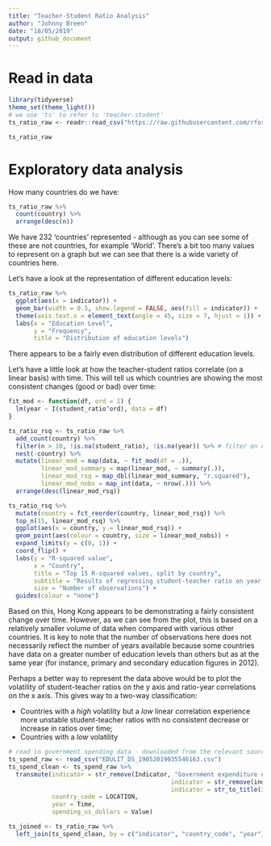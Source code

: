 ```yaml
---
title: "Teacher-Student Ratio Analysis"
author: "Johnny Breen"
date: "18/05/2019"
output: github_document
---
```


# Read in data

```r
library(tidyverse)
theme_set(theme_light())
# we use 'ts' to refer to 'teacher-student'
ts_ratio_raw <- readr::read_csv("https://raw.githubusercontent.com/rfordatascience/tidytuesday/master/data/2019/2019-05-07/student_teacher_ratio.csv")

ts_ratio_raw 
```

# Exploratory data analysis

How many countries do we have:

```r
ts_ratio_raw %>%
  count(country) %>%
  arrange(desc(n))
```

We have 232 'countries' represented - although as you can see some of these are not countries, for example 'World'. There's a bit too many values to represent on a graph but we can see that there is a wide variety of countries here.

Let's have a look at the representation of different education levels:

```r
ts_ratio_raw %>%
  ggplot(aes(x = indicator)) +
  geom_bar(width = 0.5, show.legend = FALSE, aes(fill = indicator)) +
  theme(axis.text.x = element_text(angle = 45, size = 7, hjust = 1)) +
  labs(x = "Education Level",
       y = "Frequency",
       title = "Distribution of education levels")
```

There appears to be a fairly even distribution of different education levels.

Let's have a little look at how the teacher-student ratios correlate (on a linear basis) with time. This will tell us which countries are showing the most consistent changes (good or bad) over time:

```r
fit_mod <- function(df, ord = 1) {
  lm(year ~ I(student_ratio^ord), data = df)
}

ts_ratio_rsq <- ts_ratio_raw %>%
  add_count(country) %>%
  filter(n > 10, !is.na(student_ratio), !is.na(year)) %>% # filter on countries with at least 10 years of data
  nest(-country) %>%
  mutate(linear_mod = map(data, ~ fit_mod(df = .)),
         linear_mod_summary = map(linear_mod, ~ summary(.)),
         linear_mod_rsq = map_dbl(linear_mod_summary, "r.squared"),
         linear_mod_nobs = map_int(data, ~ nrow(.))) %>%
  arrange(desc(linear_mod_rsq))

ts_ratio_rsq %>%
  mutate(country = fct_reorder(country, linear_mod_rsq)) %>%
  top_n(15, linear_mod_rsq) %>%
  ggplot(aes(x = country, y = linear_mod_rsq)) +
  geom_point(aes(colour = country, size = linear_mod_nobs)) +
  expand_limits(y = c(0, 1)) +
  coord_flip() +
  labs(y = "R-squared value",
       x = "Country",
       title = "Top 15 R-squared values, split by country",
       subtitle = "Results of regressing student-teacher ratio on year (linearly)",
       size = "Number of observations") +
  guides(colour = "none")
```

Based on this, Hong Kong appears to be demonstrating a fairly consistent change over time. However, as we can see from the plot, this is based on a relatively smaller volume of data when compared with various other countries. It is key to note that the number of observations here does not necessarily reflect the number of years available because some countries have data on a greater number of education levels than others but as at the same year (for instance, primary and secondary education figures in 2012).

Perhaps a better way to represent the data above would be to plot the volatility of student-teacher ratios on the y axis and ratio-year correlations on the x axis. This gives way to a two-way classification:

* Countries with a *high* volatility but a *low* linear correlation experience more unstable student-teacher ratios with no consistent decrease or increase in ratios over time;
* Countries with a *low* volatility


```r
# read in government spending data - downloaded from the relevant source online
ts_spend_raw <- read_csv("EDULIT_DS_19052019035546163.csv")
ts_spend_clean <- ts_spend_raw %>%
  transmute(indicator = str_remove(Indicator, "Government expenditure on "),
                                             indicator = str_remove(indicator, ", US\\$ \\(millions\\)"),
                                             indicator = str_to_title(indicator),
            country_code = LOCATION,
            year = Time,
            spending_us_dollars = Value)

ts_joined <- ts_ratio_raw %>%
  left_join(ts_spend_clean, by = c("indicator", "country_code", "year"))
```

